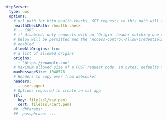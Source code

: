 ```yaml
httpServer:
  type: uws
  options:
    # url path for http health-checks, GET requests to this path will return 200 if deepstream is alive
    healthCheckPath: /health-check
    # -- CORS --
    # if disabled, only requests with an 'Origin' header matching one specified under 'origins'
    # below will be permitted and the 'Access-Control-Allow-Credentials' response header will be
    # enabled
    allowAllOrigins: true
    # a list of allowed origins
    origins:
      - 'https://example.com'
    # maximum allowed size of a POST request body, in bytes, defaults to 1 MB
    maxMessageSize: 1048576
    # Headers to copy over from websocket
    headers:
      - user-agent
    # Options required to create an ssl app
    ssl:
      key: file(ssl/key.pem)
      cert: file(ssl/cert.pem)
    ##  dhParams: ...
    ##  passphrase: ...
```
